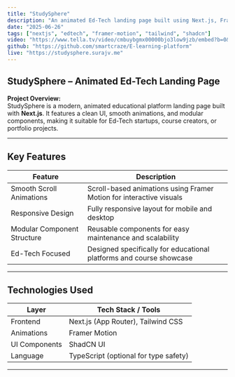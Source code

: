 ```yaml
---
title: "StudySphere"
description: "An animated Ed-Tech landing page built using Next.js, Framer Motion, and Tailwind CSS."
date: "2025-06-26"
tags: ["nextjs", "edtech", "framer-motion", "tailwind", "shadcn"]
video: "https://www.tella.tv/video/cmbuybgmx00000bjo3low9jzb/embed?b=0&title=0&a=0&loop=0&t=0&muted=0&wt=0"
github: "https://github.com/smartcraze/E-learning-platform"
live: "https://studysphere.surajv.me"
---
```


## StudySphere – Animated Ed-Tech Landing Page

**Project Overview:**  
StudySphere is a modern, animated educational platform landing page built with **Next.js**. It features a clean UI, smooth animations, and modular components, making it suitable for Ed-Tech startups, course creators, or portfolio projects.

---

## Key Features

| Feature                          | Description                                                                 |
|---------------------------------|-----------------------------------------------------------------------------|
| Smooth Scroll Animations         | Scroll-based animations using Framer Motion for interactive visuals         |
| Responsive Design                | Fully responsive layout for mobile and desktop                              |
| Modular Component Structure      | Reusable components for easy maintenance and scalability                    |
| Ed-Tech Focused                  | Designed specifically for educational platforms and course showcase         |

---

## Technologies Used

| Layer        | Tech Stack / Tools                                   |
|-------------|----------------------------------------------------|
| Frontend     | Next.js (App Router), Tailwind CSS                 |
| Animations   | Framer Motion                                     |
| UI Components| ShadCN UI                                         |
| Language     | TypeScript (optional for type safety)             |

---

